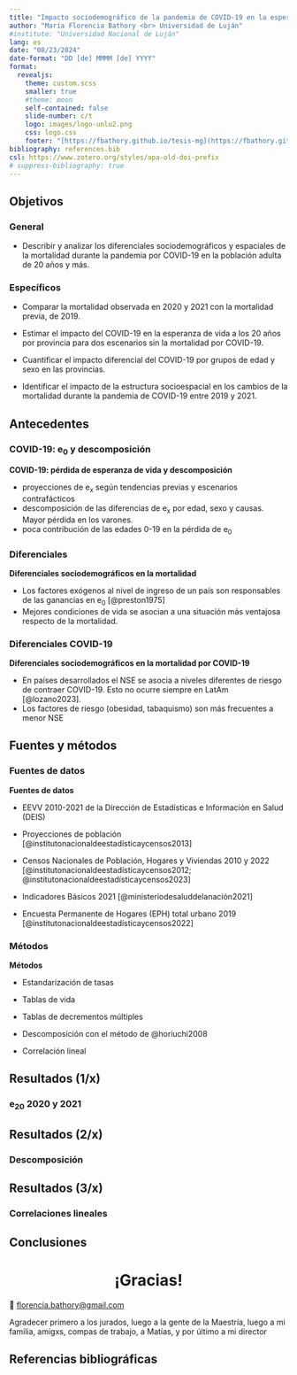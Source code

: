 ```yaml
---
title: "Impacto sociodemográfico de la pandemia de COVID-19 en la esperanza de vida a los 20 años a nivel nacional y provincial en Argentina"
author: "María Florencia Bathory <br> Universidad de Luján"
#institute: "Universidad Nacional de Luján"
lang: es
date: "08/23/2024"
date-format: "DD [de] MMMM [de] YYYY"
format:
  revealjs: 
    theme: custom.scss
    smaller: true
    #theme: moon
    self-contained: false
    slide-number: c/t
    logo: images/logo-unlu2.png
    css: logo.css
    footer: "[https://fbathory.github.io/tesis-mg](https://fbathory.github.io/tesis-mg)"
bibliography: references.bib
csl: https://www.zotero.org/styles/apa-old-doi-prefix
# suppress-bibliography: true
---
```


## Objetivos

### General

-   Describir y analizar los diferenciales sociodemográficos y espaciales de la mortalidad durante la pandemia por COVID-19 en la población adulta de 20 años y más.

### Específicos

-   Comparar la mortalidad observada en 2020 y 2021 con la mortalidad previa, de 2019.

-   Estimar el impacto del COVID-19 en la esperanza de vida a los 20 años por provincia para dos escenarios sin la mortalidad por COVID-19.

-   Cuantificar el impacto diferencial del COVID-19 por grupos de edad y sexo en las provincias.

-   Identificar el impacto de la estructura socioespacial en los cambios de la mortalidad durante la pandemia de COVID-19 entre 2019 y 2021.

<!-- ## Antecedentes -->

<!-- ::: columns -->

<!-- ::: {.column width="33%"} -->

<!-- COVID-19: pérdida de esperanza de vida y descomposición -->

<!-- -   proyecciones de e~x~ según tendencias previas y escenarios contrafácticos -->

<!-- -   descomposición de las diferencias de e~x~ por edad, sexo y causas. Mayor pérdida en los varones. -->

<!-- -   poca contribución de las edades 0-19 en la pérdida de e~0~ -->

<!-- ::: -->

<!-- ::: {.column width="33%"} -->

<!-- Diferenciales sociodemográficos en la mortalidad -->

<!-- -   Los factores exógenos al nivel de ingreso de un país son responsables de las ganancias en e~0~ [@preston1975] -->

<!-- -   Mejores condiciones de vida se asocian a una situación más ventajosa respecto de la mortalidad. -->

<!-- ::: -->

<!-- ::: {.column width="33%"} -->

<!-- Diferenciales sociodemográficos en la mortalidad por COVID-19 -->

<!-- -   En países desarrollados el NSE se asocia a niveles diferentes de riesgo de contraer COVID-19. Esto no ocurre siempre en LatAm [@lozano2023]. -->

<!-- -   Los factores de riesgo (obesidad, tabaquismo) son más frecuentes a menor NSE. -->

<!-- ::: -->

<!-- ::: -->

## Antecedentes

::: panel-tabset
### COVID-19: e~0~ y descomposición

**COVID-19: pérdida de esperanza de vida y descomposición**

-   proyecciones de e~x~ según tendencias previas y escenarios contrafácticos
-   descomposición de las diferencias de e~x~ por edad, sexo y causas. Mayor pérdida en los varones.
-   poca contribución de las edades 0-19 en la pérdida de e~0~

### Diferenciales

**Diferenciales sociodemográficos en la mortalidad**

-   Los factores exógenos al nivel de ingreso de un país son responsables de las ganancias en e~0~ [@preston1975]
-   Mejores condiciones de vida se asocian a una situación más ventajosa respecto de la mortalidad.

### Diferenciales COVID-19

**Diferenciales sociodemográficos en la mortalidad por COVID-19**

-   En países desarrollados el NSE se asocia a niveles diferentes de riesgo de contraer COVID-19. Esto no ocurre siempre en LatAm [@lozano2023].
-   Los factores de riesgo (obesidad, tabaquismo) son más frecuentes a menor NSE
:::

## Fuentes y métodos

::: panel-tabset
### Fuentes de datos

**Fuentes de datos**

-   EEVV 2010-2021 de la Dirección de Estadísticas e Información en Salud (DEIS)

-   Proyecciones de población [@institutonacionaldeestadísticaycensos2013]

-   Censos Nacionales de Población, Hogares y Viviendas 2010 y 2022 [@institutonacionaldeestadísticaycensos2012; @institutonacionaldeestadísticaycensos2023]

-   Indicadores Básicos 2021 [@ministeriodesaluddelanación2021]

-   Encuesta Permanente de Hogares (EPH) total urbano 2019 [@institutonacionaldeestadísticaycensos2022]

### Métodos

**Métodos**

-   Estandarización de tasas

-   Tablas de vida

-   Tablas de decrementos múltiples

-   Descomposición con el método de @horiuchi2008

-   Correlación lineal
:::

## Resultados (1/x)

### e~20~ 2020 y 2021

## Resultados (2/x)

### Descomposición

## Resultados (3/x)

### Correlaciones lineales

## Conclusiones

# ¡Gracias! {style="text-align: center"}

📧 [florencia.bathory\@gmail.com](mailto:florencia.bathory@gmail.com)

::: notes
Agradecer primero a los jurados, luego a la gente de la Maestría, luego a mi familia, amigxs, compas de trabajo, a Matías, y por último a mi director
:::

## Referencias bibliográficas

::: refs
:::
